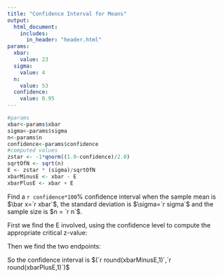 ```yaml
---
title: "Confidence Interval for Means"
output: 
  html_document:
    includes:
      in_header: "header.html"
params:
  xbar:
    value: 23 
  sigma:
    value: 4
  n:
    value: 53 
  confidence:
    value: 0.95
---
```

```r
#params
xbar<-params$xbar 
sigma<-params$sigma 
n<-params$n
confidence<-params$confidence
#computed values
zstar <- -1*qnorm((1.0-confidence)/2.0) 
sqrtOfN <- sqrt(n)
E <- zstar * (sigma)/sqrtOfN
xbarMinusE <- xbar - E
xbarPlusE <- xbar + E
```

Find a `r confidence*100`% confidence interval when the sample mean is $\bar x=`r xbar`$, the standard deviation is $\sigma=`r sigma`$ and the sample size is $n = `r n`$.

First we find the E involved, using the confidence level to compute the appropriate critical z-value:

\begin{align*}
E & = (z^\star)\frac{\sigma}{\sqrt{n}} \\
  & = (`r round(zstar,3)`)(\frac{`r sigma`}{\sqrt{`r n`}}) \\ 
  & = (`r round(zstar,3)`)(\frac{`r sigma`}{`r round(sqrtOfN,3)`}) \\
  & = (`r round(zstar,3)`)(`r round(sigma/sqrtOfN,3)`) \\
  & = `r round(E,3)`
\end{align*}

Then we find the two endpoints:

\begin{align*}
\text{left endpoint} & = \bar x - E = `r xbar`-`r round(E,3)` = `r round(xbar-E,3)` \\
\text{right endpoint} & = \bar x + E = `r xbar`+`r round(E,3)` = `r round(xbar+E,3)` 
\end{align*}

So the confidence interval is $(`r round(xbarMinusE,1)`,`r round(xbarPlusE,1)`)$

